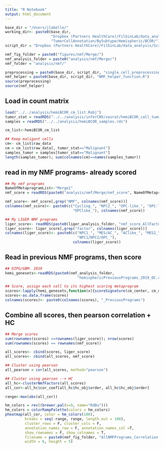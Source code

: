 ```yaml
---
title: "R Notebook"
output: html_document
---
```


```r
base_dir = "/Users/jlabelle/"
working_dir<- paste0(base_dir, 
                     "Dropbox (Partners HealthCare)/FilbinLab/data_analysis/Projects/git_repos/Pedi_Immune/",
                     "TumorCellAnnotation/BySubtype/Hemispheric/BCOR/")
script_dir = "Dropbox (Partners HealthCare)/FilbinLab/data_analysis/Scripts/"

nmf_fig_folder = paste0("figures/nmf/Merge/")
nmf_analysis_folder = paste0("analysis/nmf/Merge/")
nmf_folder = "analysis/nmf/"

preprocessing = paste0(base_dir, script_dir, "single_cell_preprocessing_helper_functions.R")
nmf_helper = paste0(base_dir, script_dir, "NMF_helper_function.R")
source(preprocessing)
source(nmf_helper)

```

## Load in count matrix
```r
load("../../analysis/hemiBCOR_cm_list.Robj")
tumor_stat = readRDS("../../analysis/inferCNV/seurat/hemiBCOR_call_tumor.rds")
samples = readRDS("../../analysis/hemiBCOR_samples.rds")

cm_list<-hemiBCOR_cm_list

## Keep maligant cells
cm<- cm_list$raw_data
cm = cm_list$raw_data[, tumor_stat=="Malignant"]
samples_tumor = samples[tumor_stat=="Malignant"]
length(samples_tumor); sum(colnames(cm)==names(samples_tumor))

```

## read in my NMF programs- already scored
```r
## My nmf programs
NameOfMetaprogramList<-"Merge1"
nmf_score = readRDS(paste0("analysis/nmf/Merge/nmf_score", NameOfMetaprogramList, ".rds"))

nmf_score<- nmf_score[,grep("NMF", colnames(nmf_score))]
colnames(nmf_score)<- paste0(c("Cycling_", "NPC2_", "OPC-like_", "OPC-like_Alt_",
                               "OPClike_"), colnames(nmf_score))

## My LIGER NMF programs
liger_score<- readRDS(paste0(liger_analysis_folder, "nmf_score_AllFactors", ".Rds"))
liger_score<- liger_score[,grep("factor", colnames(liger_score))]
colnames(liger_score)<- paste0(c("NPC2_", "MES/AC_", "AClike_", "MES2_", "S_", "G2M_", "OPC-like_",
                                 "NPC1/NPC2/OPC_"),
                               colnames(liger_score))
```

## Read in previous NMF programs, then score
```r
## DIPG/GBM- 2019
hemi_genesets<-readRDS(paste0(nmf_analysis_folder,
                                 "hemisphericPreviousPrograms_2019_OC.rds"))

## Score, assign each cell to its highest scoring metaprogram
scores<-lapply(hemi_genesets,function(x){scoreSignature(cm_center, cm_mean, x)})
scores<-as.data.frame(scores)
colnames(scores)<- paste0(colnames(scores), "_PreviousPrograms")
```


## Combine all scores, then pearson correlation + HC
```r
## Merge scores
sum(rownames(scores) ==rownames(liger_score)); nrow(scores)
sum(rownames(scores) == rownames(nmf_score))

all_scores<- cbind(scores, liger_score)
all_scores<- cbind(all_scores, nmf_score)

## Cluster using pearson
all_pearson = cor(all_scores, method="pearson")

## Cluster using pearson --> HC
all_hc<-clusterNmfFactors(all_scores)
all_cor<-all_hc$cor_coef[all_hc$hc_obj$order, all_hc$hc_obj$order]

range<-max(abs(all_cor))

hm_colors = rev((brewer.pal(n=9, name="RdBu")))
hm_colors = colorRampPalette(colors = hm_colors)
pheatmap(all_cor, color = hm_colors(100), 
         breaks = seq(-range, range, length.out = 100),
         cluster_rows = F, cluster_cols = F, 
         annotation_names_row = F, annotation_names_col =T,
         show_rownames = F, show_colnames = T,
         filename = paste0(nmf_fig_folder, "AllNMFPrograms_Correlation.png"), 
         width = 6, height = 5)

```

